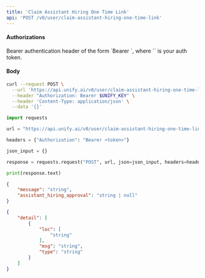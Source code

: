```yaml
---
title: 'Claim Assistant Hiring One Time Link'
api: 'POST /v0/user/claim-assistant-hiring-one-time-link'
---
```



#### Authorizations

<ParamField header="Authorization" type="string" required="true">
  Bearer authentication header of the form `Bearer <token>`, where `<token>` is your auth token.
</ParamField>

#### Body

<ParamField body="token" type="string" required="true">

</ParamField>

<RequestExample>

```bash cURL
curl --request POST \
  --url 'https://api.unify.ai/v0/user/claim-assistant-hiring-one-time-link' \
  --header "Authorization: Bearer $UNIFY_KEY" \
  --header 'Content-Type: application/json' \
  --data '{}'
```

```python Python
import requests

url = "https://api.unify.ai/v0/user/claim-assistant-hiring-one-time-link"

headers = {"Authorization": "Bearer <token>"}

json_input = {}

response = requests.request("POST", url, json=json_input, headers=headers)

print(response.text)
```

</RequestExample>
<ResponseExample>

```json 200
{
    "message": "string",
    "assistant_hiring_approval": "string | null"
}
```

```json 422
{
    "detail": [
        {
            "loc": [
                "string"
            ],
            "msg": "string",
            "type": "string"
        }
    ]
}
```

</ResponseExample>

